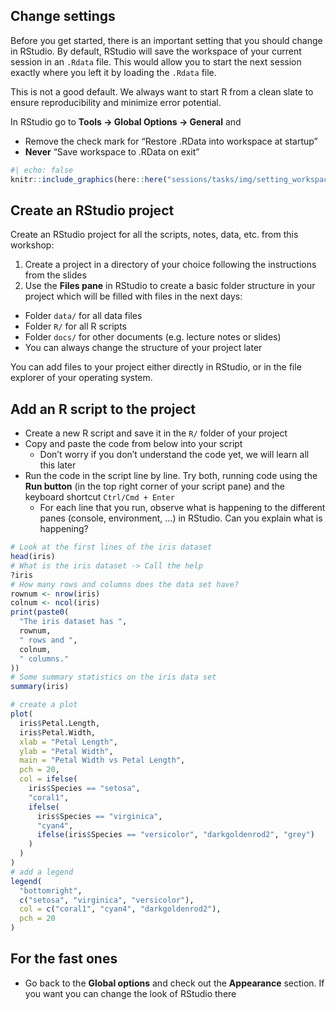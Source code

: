 ## Change settings

Before you get started, there is an important setting that you should change in RStudio.
By default, RStudio will save the workspace of your current session in an `.Rdata` file. This would allow you to start the next session exactly where you left it by loading the `.Rdata` file.

This is not a good default. We always want to start R from a clean slate to ensure reproducibility and minimize error potential.

In RStudio go to **Tools -> Global Options -> General** and 

- Remove the check mark for "Restore .RData into workspace at startup"
- **Never** "Save workspace to .RData on exit"

```r
#| echo: false
knitr::include_graphics(here::here("sessions/tasks/img/setting_workspace.png"))
```

## Create an RStudio project

Create an RStudio project for all the scripts, notes, data, etc. from this workshop:

1. Create a project in a directory of your choice following the instructions from the slides
2. Use the **Files pane** in RStudio to create a basic folder structure in your project which will be filled with files in the next days:
  - Folder `data/` for all data files 
  - Folder `R/` for all R scripts
  - Folder `docs/` for other documents (e.g. lecture notes or slides)
  - You can always change the structure of your project later

You can add files to your project either directly in RStudio, or in the file explorer of your operating system.

## Add an R script to the project

- Create a new R script and save it in the `R/` folder of your project
- Copy and paste the code from below into your script
  - Don't worry if you don't understand the code yet, we will learn all this later
- Run the code in the script line by line. Try both, running code using the **Run button** (in the top right corner of your script pane) and the keyboard shortcut `Ctrl/Cmd + Enter`
  - For each line that you run, observe what is happening to the different panes (console, environment, ...) in RStudio. Can you explain what is happening?

```r
# Look at the first lines of the iris dataset
head(iris)
# What is the iris dataset -> Call the help
?iris
# How many rows and columns does the data set have?
rownum <- nrow(iris)
colnum <- ncol(iris)
print(paste0(
  "The iris dataset has ",
  rownum,
  " rows and ",
  colnum,
  " columns."
))
# Some summary statistics on the iris data set
summary(iris)

# create a plot
plot(
  iris$Petal.Length,
  iris$Petal.Width,
  xlab = "Petal Length",
  ylab = "Petal Width",
  main = "Petal Width vs Petal Length",
  pch = 20,
  col = ifelse(
    iris$Species == "setosa",
    "coral1",
    ifelse(
      iris$Species == "virginica",
      "cyan4",
      ifelse(iris$Species == "versicolor", "darkgoldenrod2", "grey")
    )
  )
)
# add a legend
legend(
  "bottomright",
  c("setosa", "virginica", "versicolor"),
  col = c("coral1", "cyan4", "darkgoldenrod2"),
  pch = 20
)

```

## For the fast ones

- Go back to the **Global options** and check out the **Appearance** section. If you want
you can change the look of RStudio there

